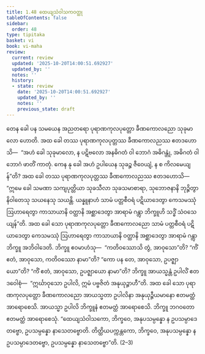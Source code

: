 ```yaml
---
title: 1.48 ထေယျသံဝါသကဝတ္ထု
tableOfContents: false
sidebar:
  order: 48
type: tipitaka
basket: vi
book: vi-maha
review:
  current: review
  updated: '2025-10-20T14:00:51.692927'
  updated_by: ''
  notes: ''
  history:
  - state: review
    date: '2025-10-20T14:00:51.692927'
    updated_by: ''
    notes: ''
    previous_state: draft
---
```



<DynamicBreadcrumb />


<ReviewStatus review={frontmatter.review} showDetails={true} />

<HypothesisAnnotation frontmatter={frontmatter} />

<Division number="110" book="vi-maha" e="ch" v="3" p="120">

<Paragraph number="483" book="vi-maha">
တေန ခေါ ပန သမယေန အညတရော ပုရာဏကုလပုတ္တော ခီဏကောလညော သုခုမာလော ဟောတိ. အထ ခေါ တဿ ပုရာဏကုလပုတ္တဿ ခီဏကောလညဿ ဧတဒဟောသိ—  “အဟံ ခေါ သုခုမာလော, န ပဋိဗလော အနဓိဂတံ ဝါ ဘောဂံ အဓိဂန္တုံ, အဓိဂတံ ဝါ ဘောဂံ ဖာတိံ ကာတုံ. ကေန နု ခေါ အဟံ ဥပါယေန သုခဉ္စ ဇီဝေယျံ, န စ ကိလမေယျန်”တိ? အထ ခေါ တဿ ပုရာဏကုလပုတ္တဿ ခီဏကောလညဿ ဧတဒဟောသိ—  “ဣမေ ခေါ သမဏာ သကျပုတ္တိယာ သုခသီလာ သုခသမာစာရာ, သုဘောဇနာနိ ဘုဉ္ဇိတွာ နိဝါတေသု သယနေသု သယန္တိ. ယန္နူနာဟံ သာမံ ပတ္တစီဝရံ ပဋိယာဒေတွာ ကေသမဿုံ ဩဟာရေတွာ ကာသာယာနိ ဝတ္ထာနိ အစ္ဆာဒေတွာ အာရာမံ ဂန္တွာ ဘိက္ခူဟိ သဒ္ဓိံ သံဝသေယျန်”တိ. အထ ခေါ သော ပုရာဏကုလပုတ္တော ခီဏကောလညော သာမံ ပတ္တစီဝရံ ပဋိယာဒေတွာ ကေသမဿုံ ဩဟာရေတွာ ကာသာယာနိ ဝတ္ထာနိ အစ္ဆာဒေတွာ အာရာမံ ဂန္တွာ ဘိက္ခူ အဘိဝါဒေတိ. ဘိက္ခူ ဧဝမာဟံသု—  “ကတိဝဿောသိ တွံ, အာဝုသော”တိ? “ကိံ ဧတံ, အာဝုသော, ကတိဝဿော နာမာ”တိ? “ကော ပန တေ, အာဝုသော, ဥပဇ္ဈာယော”တိ? “ကိံ ဧတံ, အာဝုသော, ဥပဇ္ဈာယော နာမာ”တိ? ဘိက္ခူ အာယသ္မန္တံ ဥပါလိံ ဧတဒဝေါစုံ—  “ဣင်္ဃာဝုသော ဥပါလိ, ဣမံ ပဗ္ဗဇိတံ အနုယုဉ္ဇာဟီ”တိ. အထ ခေါ သော ပုရာဏကုလပုတ္တော ခီဏကောလညော အာယသ္မတာ ဥပါလိနာ အနုယုဉ္ဇီယမာနော ဧတမတ္ထံ အာရောစေသိ. အာယသ္မာ ဥပါလိ ဘိက္ခူနံ ဧတမတ္ထံ အာရောစေသိ. ဘိက္ခူ ဘဂဝတော ဧတမတ္ထံ အာရောစေသုံ. “ထေယျသံဝါသကော, ဘိက္ခဝေ, အနုပသမ္ပန္နော န ဥပသမ္ပာဒေတဗ္ဗော, ဥပသမ္ပန္နော နာသေတဗ္ဗောတိ. တိတ္ထိယပက္ကန္တကော, ဘိက္ခဝေ, အနုပသမ္ပန္နော န ဥပသမ္ပာဒေတဗ္ဗော, ဥပသမ္ပန္နော နာသေတဗ္ဗော”တိ. (2–3)
</Paragraph>
</Division>